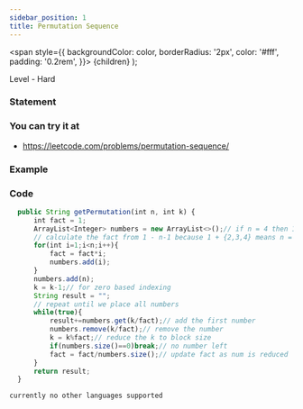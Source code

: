 ```yaml
---
sidebar_position: 1
title: Permutation Sequence 
---
```



  <span
    style={{
      backgroundColor: color,
      borderRadius: '2px',
      color: '#fff',
      padding: '0.2rem',
    }}>
    {children}
  </span>
);

Level - <Highlight color="#cc0000">Hard</Highlight>

### Statement

>

### You can try it at

- https://leetcode.com/problems/permutation-sequence/

### Example

### Code 

<Tabs>
<TabItem value="java" label="Java">

```js
  public String getPermutation(int n, int k) {
      int fact = 1;
      ArrayList<Integer> numbers = new ArrayList<>();// if n = 4 then 1,2,3,4
      // calculate the fact from 1 - n-1 because 1 + {2,3,4} means n = 4 then fact = 3! = 6 
      for(int i=1;i<n;i++){
          fact = fact*i;
          numbers.add(i);
      }
      numbers.add(n);
      k = k-1;// for zero based indexing
      String result = "";
      // repeat until we place all numbers
      while(true){
          result+=numbers.get(k/fact);// add the first number 
          numbers.remove(k/fact);// remove the number
          k = k%fact;// reduce the k to block size
          if(numbers.size()==0)break;// no number left
          fact = fact/numbers.size();// update fact as num is reduced
      }
      return result;
  }

```

</TabItem>

<TabItem value="other" label="Other">

```
currently no other languages supported
```

</TabItem>

</Tabs>